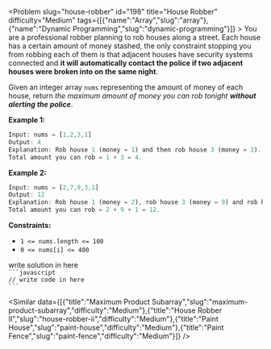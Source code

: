 
<Problem slug="house-robber" id="198" title="House Robber" difficulty="Medium" tags={[{"name":"Array","slug":"array"},{"name":"Dynamic Programming","slug":"dynamic-programming"}]} >
    You are a professional robber planning to rob houses along a street. Each house has a certain amount of money stashed, the only constraint stopping you from robbing each of them is that adjacent houses have security systems connected and **it will automatically contact the police if two adjacent houses were broken into on the same night**.

Given an integer array `nums` representing the amount of money of each house, return _the maximum amount of money you can rob tonight **without alerting the police**_.

**Example 1:**

```javascript 
Input: nums = [1,2,3,1]
Output: 4
Explanation: Rob house 1 (money = 1) and then rob house 3 (money = 3).
Total amount you can rob = 1 + 3 = 4.
```

**Example 2:**

```javascript 
Input: nums = [2,7,9,3,1]
Output: 12
Explanation: Rob house 1 (money = 2), rob house 3 (money = 9) and rob house 5 (money = 1).
Total amount you can rob = 2 + 9 + 1 = 12.
```

**Constraints:**

*   `1 <= nums.length <= 100`
*   `0 <= nums[i] <= 400`
</Problem >

<Solution>
write solution in here
</Solution>

<Code>
```javascript
// write code in here
```
</Code>

<Similar data={[{"title":"Maximum Product Subarray","slug":"maximum-product-subarray","difficulty":"Medium"},{"title":"House Robber II","slug":"house-robber-ii","difficulty":"Medium"},{"title":"Paint House","slug":"paint-house","difficulty":"Medium"},{"title":"Paint Fence","slug":"paint-fence","difficulty":"Medium"}]} />
